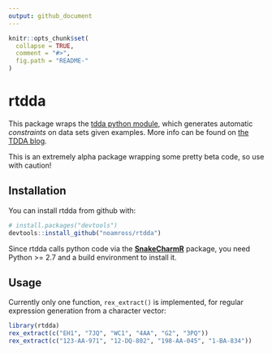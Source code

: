 ```yaml
---
output: github_document
---
```


<!-- README.md is generated from README.Rmd. Please edit that file -->

```r
knitr::opts_chunk$set(
  collapse = TRUE,
  comment = "#>",
  fig.path = "README-"
)
```

# rtdda

This package wraps the [tdda python module](https://github.com/tdda/tdda),
which generates automatic *constraints* on data sets given examples. More
info can be found on [the TDDA blog](http://www.tdda.info/introducing-rexpy-automatic-discovery-of-regular-expressions).

This is an extremely alpha package wrapping some pretty beta code, so use
with caution!

## Installation

You can install rtdda from github with:

```r
# install.packages("devtools")
devtools::install_github("noamross/rtdda")
```

Since rtdda calls python code via the [**SnakeCharmR**](https://github.com/asieira/SnakeCharmR)
package, you need Python >= 2.7 and a build environment to install it.

## Usage

Currently only one function, `rex_extract()` is implemented, for regular expression generation from a character vector:

```r
library(rtdda)
rex_extract(c("EH1", "7JQ", "WC1", "4AA", "G2", "3PQ"))
rex_extract(c("123-AA-971", "12-DQ-802", "198-AA-045", "1-BA-834"))
```
